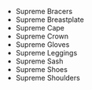 - <WowHeadItem id="15436">Supreme Bracers</WonderfulHeadItem>
- <WowHeadItem id="15442">Supreme Breastplate</WonderfulHeadItem>
- <WowHeadItem id="15437">Supreme Cape</WonderfulHeadItem>
- <WowHeadItem id="15439">Supreme Crown</WonderfulHeadItem>
- <WowHeadItem id="15438">Supreme Gloves</WonderfulHeadItem>
- <WowHeadItem id="15440">Supreme Leggings</WonderfulHeadItem>
- <WowHeadItem id="15434">Supreme Sash</WonderfulHeadItem>
- <WowHeadItem id="15435">Supreme Shoes</WonderfulHeadItem>
- <WowHeadItem id="15441">Supreme Shoulders</WonderfulHeadItem>